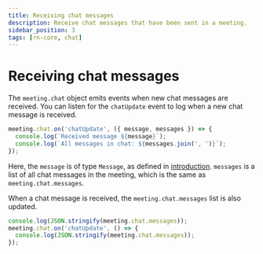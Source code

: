 ```yaml
---
title: Receiving chat messages
description: Receive chat messages that have been sent in a meeting.
sidebar_position: 3
tags: [rn-core, chat]
---
```


# Receiving chat messages

The `meeting.chat` object emits events when new chat messages are received. You
can listen for the `chatUpdate` event to log when a new chat message is
received.

```ts
meeting.chat.on('chatUpdate', ({ message, messages }) => {
  console.log(`Received message ${message}`);
  console.log(`All messages in chat: ${messages.join(', ')}`);
});
```

Here, the `message` is of type `Message`, as defined in
[introduction](./introduction). `messages` is a list of all chat messages in the
meeting, which is the same as `meeting.chat.messages`.

When a chat message is received, the `meeting.chat.messages` list is also
updated.

```ts
console.log(JSON.stringify(meeting.chat.messages));
meeting.chat.on('chatUpdate', () => {
  console.log(JSON.stringify(meeting.chat.messages));
});
```
